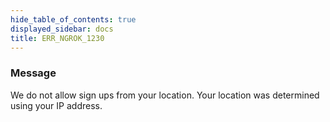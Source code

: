 ```yaml
---
hide_table_of_contents: true
displayed_sidebar: docs
title: ERR_NGROK_1230
---
```


### Message

We do not allow sign ups from your location. Your location was determined using your IP address.
